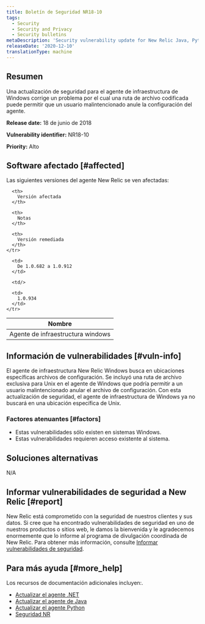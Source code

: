 ```yaml
---
title: Boletín de Seguridad NR18-10
tags:
  - Security
  - Security and Privacy
  - Security bulletins
metaDescription: 'Security vulnerability update for New Relic Java, Python, and .NET agents.'
releaseDate: '2020-12-10'
translationType: machine
---
```


## Resumen

Una actualización de seguridad para el agente de infraestructura de Windows corrige un problema por el cual una ruta de archivo codificada puede permitir que un usuario malintencionado anule la configuración del agente.

<DoNotTranslate>**Release date:**</DoNotTranslate> 18 de junio de 2018

<DoNotTranslate>**Vulnerability identifier:**</DoNotTranslate> NR18-10

<DoNotTranslate>**Priority:**</DoNotTranslate> Alto

## Software afectado [#affected]

Las siguientes versiones del agente New Relic se ven afectadas:

<table>
  <thead>
    <tr>
      <th>
        Nombre
      </th>

      <th>
        Versión afectada
      </th>

      <th>
        Notas
      </th>

      <th>
        Versión remediada
      </th>
    </tr>
  </thead>

  <tbody>
    <tr>
      <td>
        Agente de infraestructura windows
      </td>

      <td>
        De 1.0.682 a 1.0.912
      </td>

      <td/>

      <td>
        1.0.934
      </td>
    </tr>
  </tbody>
</table>

## Información de vulnerabilidades [#vuln-info]

El agente de infraestructura New Relic Windows busca en ubicaciones específicas archivos de configuración. Se incluyó una ruta de archivo exclusiva para Unix en el agente de Windows que podría permitir a un usuario malintencionado anular el archivo de configuración. Con esta actualización de seguridad, el agente de infraestructura de Windows ya no buscará en una ubicación específica de Unix.

### Factores atenuantes [#factors]

* Estas vulnerabilidades sólo existen en sistemas Windows.
* Estas vulnerabilidades requieren acceso existente al sistema.

## Soluciones alternativas

N/A

## Informar vulnerabilidades de seguridad a New Relic [#report]

New Relic está comprometido con la seguridad de nuestros clientes y sus datos. Si cree que ha encontrado vulnerabilidades de seguridad en uno de nuestros productos o sitios web, le damos la bienvenida y le agradecemos enormemente que lo informe al programa de divulgación coordinada de New Relic. Para obtener más información, consulte [Informar vulnerabilidades de seguridad](/docs/security/new-relic-security/data-privacy/reporting-security-vulnerabilities).

## Para más ayuda [#more_help]

Los recursos de documentación adicionales incluyen:.

* [Actualizar el agente .NET](/docs/agents/net-agent/installation/update-net-agent)
* [Actualizar el agente de Java](/docs/agents/java-agent/installation/upgrade-java-agent)
* [Actualizar el agente Python](/docs/agents/python-agent/installation-configuration/upgrade-python-agent)
* [Seguridad NR](https://newrelic.com/security)